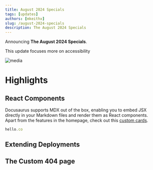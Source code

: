 ```yaml
---
title: August 2024 Specials
tags: [updates]
authors: [mkeithx]
slug: /august-2024-specials
description: The August 2024 Specials
---
```


Announcing **The August 2024 Specials**. 

This update focuses more on accessibility


![media](./media/mkx-blog-default.png)

<!-- truncate -->

# Highlights

## React Components
Docusaurus supports MDX out of the box, enabling you to embed JSX directly in your Markdown files and render them as React components. Apart from the features in the homepage, check out this [custom cards](/docs#building-the-hub).

```jsx
hello.co
```



## Extending Deployments


## The Custom 404 page
